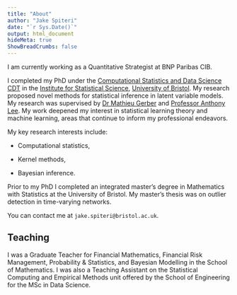 ```yaml
---
title: "About"
author: "Jake Spiteri"
date: "`r Sys.Date()`"
output: html_document
hideMeta: true
ShowBreadCrumbs: false
---
```



I am currently working as a Quantitative Strategist at BNP Paribas CIB.

I completed my PhD under the [Computational Statistics and Data Science CDT](http://www.bristol.ac.uk/cdt/compass/) in the [Institute for Statistical Science](https://www.bristolmathsresearch.org/statistical-science/), [University of Bristol](https://www.bristol.ac.uk/). My research proposed novel methods for statistical inference in latent variable models. My research was supervised by [Dr Mathieu Gerber](https://research-information.bris.ac.uk/en/persons/mathieu-gerber) and [Professor Anthony Lee](https://sites.google.com/view/anthonylee). My work deepened my interest in statistical learning theory and machine learning, areas that continue to inform my professional endeavors.

My key research interests include:

- Computational statistics,

- Kernel methods,

- Bayesian inference.

Prior to my PhD I completed an integrated master’s degree in Mathematics with Statistics at the University of Bristol. My master's thesis was on outlier detection in time-varying networks.

You can contact me at ```jake.spiteri@bristol.ac.uk```.

## Teaching
I was a Graduate Teacher for Financial Mathematics, Financial Risk Management, Probability & Statistics, and Bayesian Modelling in the School of Mathematics. I was also a Teaching Assistant on the Statistical Computing and Empirical Methods unit offered by the School of Engineering for the MSc in Data Science.

